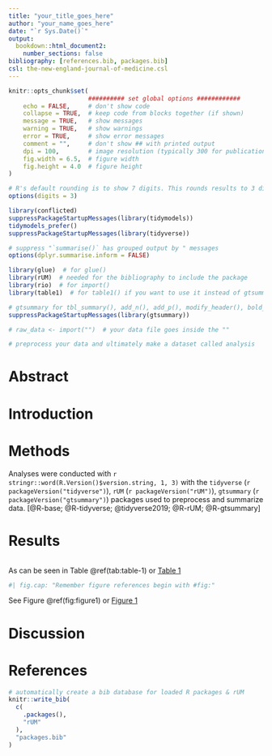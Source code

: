 ```yaml
---
title: "your_title_goes_here"
author: "your_name_goes_here"
date: "`r Sys.Date()`"
output:
  bookdown::html_document2:
    number_sections: false
bibliography: [references.bib, packages.bib]
csl: the-new-england-journal-of-medicine.csl
---
```


```r
knitr::opts_chunk$set(
                      ########## set global options ############
    echo = FALSE,     # don't show code
    collapse = TRUE,  # keep code from blocks together (if shown)
    message = TRUE,   # show messages
    warning = TRUE,   # show warnings
    error = TRUE,     # show error messages
    comment = "",     # don't show ## with printed output
    dpi = 100,        # image resolution (typically 300 for publication)
    fig.width = 6.5,  # figure width
    fig.height = 4.0  # figure height
)

# R's default rounding is to show 7 digits. This rounds results to 3 digits.
options(digits = 3)
```

```r
library(conflicted)
suppressPackageStartupMessages(library(tidymodels))
tidymodels_prefer()
suppressPackageStartupMessages(library(tidyverse))

# suppress "`summarise()` has grouped output by " messages
options(dplyr.summarise.inform = FALSE)
```

```r
library(glue)  # for glue()
library(rUM)  # needed for the bibliography to include the package
library(rio)  # for import() 
library(table1)  # for table1() if you want to use it instead of gtsummary

# gtsummary for tbl_summary(), add_n(), add_p(), modify_header(), bold_labels()
suppressPackageStartupMessages(library(gtsummary)) 
```

```r
# raw_data <- import("")  # your data file goes inside the ""
```

```r
# preprocess your data and ultimately make a dataset called analysis

```

# Abstract

# Introduction

# Methods
Analyses were conducted with `r stringr::word(R.Version()$version.string, 1, 3)` with the `tidyverse` (`r packageVersion("tidyverse")`), `rUM` (`r packageVersion("rUM")`), `gtsummary` (`r packageVersion("gtsummary")`) packages used to preprocess and summarize data. [@R-base; @R-tidyverse; @tidyverse2019; @R-rUM; @R-gtsummary]

# Results

```r

```

As can be seen in Table \@ref(tab:table-1) or [Table 1](#tab:table-1)

```r
#| fig.cap: "Remember figure references begin with #fig:"


```

See Figure \@ref(fig:figure1) or [Figure 1](#fig:figure1)


# Discussion

# References {-}

```r
# automatically create a bib database for loaded R packages & rUM
knitr::write_bib(
  c(
    .packages(),
    "rUM"
  ),
  "packages.bib"
)
```